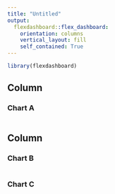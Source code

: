 ```yaml
---
title: "Untitled"
output: 
  flexdashboard::flex_dashboard:
    orientation: columns
    vertical_layout: fill
    self_contained: True
---
```


```r
library(flexdashboard)
```

Column {data-width=650}
-----------------------------------------------------------------------

### Chart A

```r

```

Column {data-width=350}
-----------------------------------------------------------------------

### Chart B

```r

```

### Chart C

```r

```

